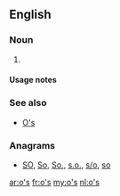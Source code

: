 {{also|Appendix:Variations of "os"}}

==English==

===Noun===
{{head|en|plural}}

# {{plural of|o|lang=en}}

====Usage notes====
{{U:en:plurals of letters}}

===See also===
* [[O's]]

===Anagrams===
* [[SO#English|SO]], [[So#English|So]], [[So.#English|So.]], [[s.o.#English|s.o.]], [[s/o#English|s/o]], [[so#English|so]]

[[ar:o's]]
[[fr:o's]]
[[my:o's]]
[[nl:o's]]